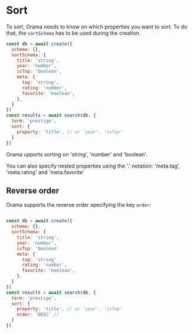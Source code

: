 # Sort

To sort, Orama needs to know on which properties you want to sort.
To do that, the `sortSchema` has to be used during the creation.

```javascript copy
const db = await create({
  schema: {},
  sortSchema: {
    title: 'string',
    year: 'number',
    isTop: 'boolean',
    meta: {
      tag: 'string',
      rating: 'number',
      favorite: 'boolean',
    },
  }
})
const results = await search(db, {
  term: 'prestige',
  sort: {
    property: 'title', // or 'year', 'isTop'
  }
})
```

Orama upports sorting on 'string', 'number' and 'boolean'.

You can also specify nested properties using the '.' notation: 'meta.tag', 'meta.rating' and 'meta.favorite'

## Reverse order

Orama supports the reverse order specifying the key `order`:

```javascript

const db = await create({
  schema: {},
  sortSchema: {
    title: 'string',
    year: 'number',
    isTop: 'boolean'
    meta: {
      tag: 'string'
      rating: 'number',
      favorite: 'boolean',
    },
  }
})
const results = await search(db, {
  term: 'prestige',
  sort: {
    property: 'title', // or 'year', 'isTop'
    order: 'DESC' // 
  }
})
```
